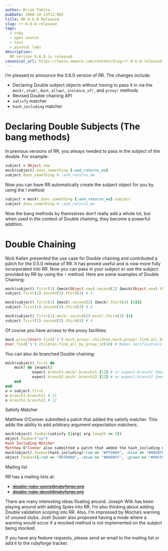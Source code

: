 ```yaml
---
author: Brian Takita
pubDate: 2008-10-13T12:00Z
title: RR 0.6.0 Released
slug: rr-0-6-0-released
tags:
  - ruby
  - open source
  - test
  - pivotal labs
description:
  RR version 0.6.0 is released
canonical_url: https://tanzu.vmware.com/content/blog/rr-0-6-0-released
---
```


I’m pleased to announce the 0.6.0 version of RR. The changes include:

- Declaring Double subject objects without having to pass it in via the `mock!`, `stub!`, `dont_allow!`,
`instance_of!`, and `proxy!` methods
- Revised Double chaining API
- `satisfy` matcher
- `hash_including` matcher

# Declaring Double Subjects (The bang methods)

In previous versions of RR, you always needed to pass in the subject of the double. For example:

```rb
subject = Object.new
mock(subject).does_something {:and_returns_me}
subject.does_something # :and_returns_me
```

Now you can have RR automatically create the subject object for you by using the ! method:

```rb
subject = mock!.does_something {:and_returns_me}.subject
subject.does_something # :and_returns_me
```

Now the bang methods by themselves don’t really add a whole lot, but when used in the context of Double chaining,
they become a powerful addition.

# Double Chaining

Nick Kallen presented the use case for Double chaining and contributed a patch for the 0.5.0 release of RR. It has
proved useful and is now more fully incorporated into RR. Now you can pass in your subject or use the subject
provided by RR by using the `!` method. Here are some examples of Double Chaining:

```rb
mock(subject).first(1) {mock(Object.new).second(2) {mock(Object.new).third(3) {4}}}
subject.first(1).second(2).third(3) # 4

mock(subject).first(1) {mock!.second(2) {mock!.third(3) {4}}}
subject.first(1).second(2).third(3) # 4

mock(subject).first(1).mock!.second(2).mock!.third(3) {4}
subject.first(1).second(2).third(3) # 4
```

Of course you have access to the proxy facilities:

```rb
mock.proxy(User).find('1').mock.proxy!.children.mock.proxy!.find_all_by_group_id(10)
User.find('1').children.find_all_by_group_id(10) # Makes verifications pass and returns the actual children
```

You can also do branched Double chaining:

```rb
mock(subject).first do
	mock! do |expect|
			expect.branch1.mock!.branch11 {11} # or expect.branch1 {mock!.branch11 {11}}
			expect.branch2.mock!.branch22 {22} # or expect.branch2 {mock!.branch22 {22}}
	end
end
o = subject.first
o.branch1.branch11 # 11
o.branch2.branch22 # 22
```

Satisfy Matcher

Matthew O’Conner submitted a patch that added the satisfy matcher. This adds the ability to add arbitrary argument
expectation matchers.

```rb
mock(object).foobar(satisfy {|arg| arg.length == 2})
object.foobar("xy")
Hash Including Matcher
Matthew O’Conner also submitted a patch that added the hash_including matcher. This adds a convenient way to assert that the passed-in hash includes certain key/value pairs.
mock(object).foobar(hash_including(:red => "#FF0000", :blue => "#0000FF"))
object.foobar({:red => "#FF0000", :blue => "#0000FF", :green => "#00FF00"})
```

Mailing list

RR has a mailing lists at:

- ~~double-ruby-users@rubyforge.org~~
- ~~double-ruby-devel@rubyforge.org~~

<p>
	<Van dom={
		V_fragment({ ctx },
			`Also, RR’s rubyforge page is at `,
			V_atb({ ctx,
				href: 'http://rubyforge.org/projects/double-ruby',
				style: 'text-decoration: line-through;',
				rel: 'external nofollow' }),
			` and of course the github page is at `,
			V_atb({ ctx, href: 'http://github.com/btakita/rr' }),
			`. Yes, and there is more to come`)
	}/>
</p>

There are many interesting ideas floating around. Joseph Wilk has been playing around with adding Spies into RR. I’m
also thinking about adding Double validation scoping into RR. Also, I’m impressed by Mocha’s warning of unused stubs.
Josh Susser also proposed having a mode where a warning would occur if a mocked method is not implemented on the
subject being mocked.

If you have any feature requests, please send an email to the mailing list or add it to the rubyforge tracker.
